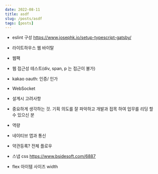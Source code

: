 ```yaml
---
date: 2022-08-11
title: asdf
slug: /posts/asdf
tags: [posts]
---
```


- eslint 구성
https://www.josephk.io/setup-typescript-gatsby/

- 라이트하우스 웹 바이탈
- 웹팩
- 웹 접근성 테스트(div, span, p 는 접근이 불가)
- kakao oauth: 인증/ 인가
- WebSocket
- 설계시 고려사항
- 중요하게 생각하는 것. 기획 의도를 잘 파악하고 개발과 접목 하여 업무를 리딩 할 수 있으신 분
- 역량
- 네이티브 앱과 통신

- 약관등록? 전체 플로우

- 스냅 css
https://www.bsidesoft.com/6887

- flex 아이템 사이즈 width
